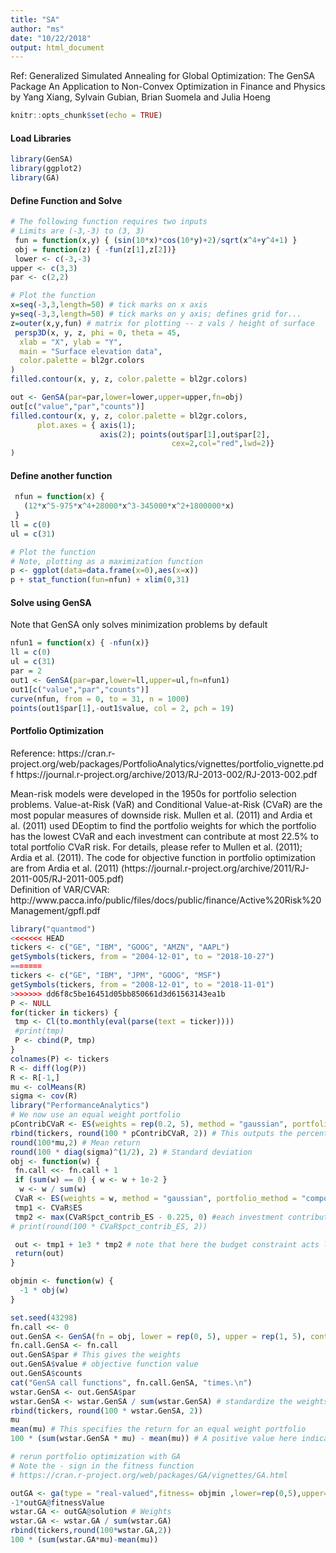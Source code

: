 ```yaml
---
title: "SA"
author: "ms"
date: "10/22/2018"
output: html_document
---
```


Ref: Generalized Simulated Annealing for Global Optimization: The GenSA Package
An Application to Non-Convex Optimization in Finance and Physics
by Yang Xiang, Sylvain Gubian, Brian Suomela and Julia Hoeng

```r
knitr::opts_chunk$set(echo = TRUE)
```

#### Load Libraries

```r
library(GenSA)
library(ggplot2)
library(GA)
```

#### Define Function and Solve

```r
# The following function requires two inputs
# Limits are (-3,-3) to (3, 3)
 fun = function(x,y) { (sin(10*x)*cos(10*y)+2)/sqrt(x^4+y^4+1) } 
 obj = function(z) { -fun(z[1],z[2])}
 lower <- c(-3,-3)
upper <- c(3,3)
par <- c(2,2)
```

```r
# Plot the function
x=seq(-3,3,length=50) # tick marks on x axis
y=seq(-3,3,length=50) # tick marks on y axis; defines grid for... 
z=outer(x,y,fun) # matrix for plotting -- z vals / height of surface
 persp3D(x, y, z, phi = 0, theta = 45,
  xlab = "X", ylab = "Y",
  main = "Surface elevation data",
  color.palette = bl2gr.colors
)
filled.contour(x, y, z, color.palette = bl2gr.colors)
```


```r
out <- GenSA(par=par,lower=lower,upper=upper,fn=obj)
out[c("value","par","counts")]
filled.contour(x, y, z, color.palette = bl2gr.colors, 
      plot.axes = { axis(1);
                    axis(2); points(out$par[1],out$par[2],
                                    cex=2,col="red",lwd=2)}
)
```


#### Define another function

```r
 nfun = function(x) {
   (12*x^5-975*x^4+28000*x^3-345000*x^2+1800000*x)
 }
ll = c(0)
ul = c(31)

# Plot the function
# Note, plotting as a maximization function
p <- ggplot(data=data.frame(x=0),aes(x=x))
p + stat_function(fun=nfun) + xlim(0,31)
```

#### Solve using GenSA

Note that GenSA only solves minimization problems by default
```r
nfun1 = function(x) { -nfun(x)}
ll = c(0)
ul = c(31)
par = 2
out1 <- GenSA(par=par,lower=ll,upper=ul,fn=nfun1)
out1[c("value","par","counts")]
curve(nfun, from = 0, to = 31, n = 1000)
points(out1$par[1],-out1$value, col = 2, pch = 19)
```

#### Portfolio Optimization

Reference: https://cran.r-project.org/web/packages/PortfolioAnalytics/vignettes/portfolio_vignette.pdf
https://journal.r-project.org/archive/2013/RJ-2013-002/RJ-2013-002.pdf


Mean-risk models were developed in the 1950s for portfolio selection problems. Value-at-Risk (VaR) and Conditional Value-at-Risk (CVaR) are the most popular measures of downside risk. Mullen et al. (2011) and Ardia et al. (2011) used DEoptim to find the portfolio weights for which the portfolio has the lowest CVaR and each investment can contribute at most 22.5% to total portfolio CVaR risk. For details, please refer to Mullen et al. (2011); Ardia et al. (2011). The code for objective function in portfolio optimization are from Ardia et al. (2011) (https://journal.r-project.org/archive/2011/RJ-2011-005/RJ-2011-005.pdf)  
Definition of VAR/CVAR: http://www.pacca.info/public/files/docs/public/finance/Active%20Risk%20Management/gpfl.pdf


```r
library("quantmod")
<<<<<<< HEAD
tickers <- c("GE", "IBM", "GOOG", "AMZN", "AAPL")
getSymbols(tickers, from = "2004-12-01", to = "2018-10-27")
=======
tickers <- c("GE", "IBM", "JPM", "GOOG", "MSF")
getSymbols(tickers, from = "2008-12-01", to = "2018-11-01")
>>>>>>> dd6f8c5be16451d05bb850661d3d61563143ea1b
P <- NULL
for(ticker in tickers) {
 tmp <- Cl(to.monthly(eval(parse(text = ticker))))
 #print(tmp)
 P <- cbind(P, tmp)
}
colnames(P) <- tickers
R <- diff(log(P))
R <- R[-1,]
mu <- colMeans(R)
sigma <- cov(R)
library("PerformanceAnalytics")
# We now use an equal weight portfolio
pContribCVaR <- ES(weights = rep(0.2, 5), method = "gaussian", portfolio_method = "component", mu = mu, sigma = sigma)$pct_contrib_ES
rbind(tickers, round(100 * pContribCVaR, 2)) # This outputs the percent contribution to portfolio risk
round(100*mu,2) # Mean return
round(100 * diag(sigma)^(1/2), 2) # Standard deviation 
obj <- function(w) {
 fn.call <<- fn.call + 1
 if (sum(w) == 0) { w <- w + 1e-2 }
  w <- w / sum(w)
 CVaR <- ES(weights = w, method = "gaussian", portfolio_method = "component", mu = mu, sigma = sigma)
 tmp1 <- CVaR$ES
 tmp2 <- max(CVaR$pct_contrib_ES - 0.225, 0) #each investment contributes at most 22.5% to the portfolio CVaR risk
# print(round(100 * CVaR$pct_contrib_ES, 2))

 out <- tmp1 + 1e3 * tmp2 # note that here the budget constraint acts like a penalty. So big M is 1000.
 return(out)
}

objmin <- function(w) {
  -1 * obj(w)
}
```
```r
set.seed(43298)
fn.call <<- 0
out.GenSA <- GenSA(fn = obj, lower = rep(0, 5), upper = rep(1, 5), control = list(smooth = FALSE, max.call = 3000))
fn.call.GenSA <- fn.call
out.GenSA$par # This gives the weights
out.GenSA$value # objective function value 
out.GenSA$counts
cat("GenSA call functions", fn.call.GenSA, "times.\n")
wstar.GenSA <- out.GenSA$par
wstar.GenSA <- wstar.GenSA / sum(wstar.GenSA) # standardize the weights
rbind(tickers, round(100 * wstar.GenSA, 2))
mu
mean(mu) # This specifies the return for an equal weight portfolio
100 * (sum(wstar.GenSA * mu) - mean(mu)) # A positive value here indicates that this portfolio will have higher expected return than an equal weight portfolio
```
```r
# rerun portfolio optimization with GA
# Note the - sign in the fitness function
# https://cran.r-project.org/web/packages/GA/vignettes/GA.html

outGA <- ga(type = "real-valued",fitness= objmin ,lower=rep(0,5),upper=rep(1,5),popSize = 100)
-1*outGA@fitnessValue
wstar.GA <- outGA@solution # Weights
wstar.GA <- wstar.GA / sum(wstar.GA)
rbind(tickers,round(100*wstar.GA,2))
100 * (sum(wstar.GA*mu)-mean(mu))

```

